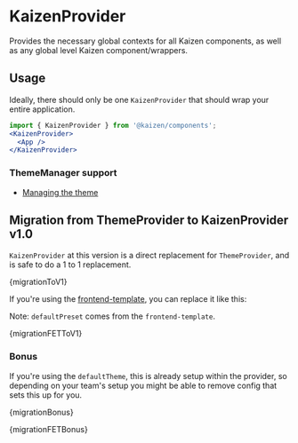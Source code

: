 
<Meta title="Components/KaizenProvider/Installation" />

# KaizenProvider

Provides the necessary global contexts for all Kaizen components, as well as any global level Kaizen component/wrappers.

## Usage

Ideally, there should only be one `KaizenProvider` that should wrap your entire application.

```jsx
import { KaizenProvider } from '@kaizen/components';
<KaizenProvider>
  <App />
</KaizenProvider>
```

### ThemeManager support
- [Managing the theme](/story/components-kaizenprovider-managing-the-theme--page)

## Migration from ThemeProvider to KaizenProvider v1.0

`KaizenProvider` at this version is a direct replacement for `ThemeProvider`, and is safe to do a 1 to 1 replacement.

<Highlight className="diff">{migrationToV1}</Highlight>

If you're using the [frontend-template](https://github.com/cultureamp/frontend-template), you can replace it like this:

Note: `defaultPreset` comes from the `frontend-template`.

<Highlight className="diff">{migrationFETToV1}</Highlight>

### Bonus

If you're using the `defaultTheme`, this is already setup within the provider, so depending on your team's setup you might be able to remove config that sets this up for you.

<Highlight className="diff">{migrationBonus}</Highlight>

<Highlight className="diff">{migrationFETBonus}</Highlight>
